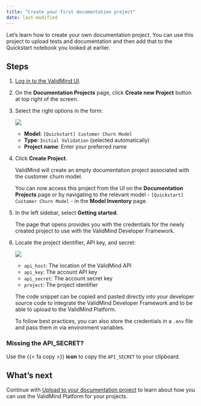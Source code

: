 ```yaml
---
title: "Create your first documentation project"
date: last-modified
---
```


Let's learn how to create your own documentation project. You can use this project to upload tests and documentation and then add that to the Quickstart notebook you looked at earlier.

## Steps

1. [Log in to the ValidMind UI]({{< var vm_ui >}}).
   
2. On the **Documentation Projects** page, click **Create new Project** button at top right of the screen.
   
3. Select the right options in the form:

   ![](create-project.png)

   - **Model**: `[Quickstart] Customer Churn Model`
   - **Type**: `Initial Validation` (selected automatically)
<!---   - **Model Use Case**: `Attrition/Churn Management` (under `Marketing/Sales`). --->
   - **Project name**: Enter your preferred name

4. Click **Create Project**.

   ValidMind will create an empty documentation project associated with the customer churn model. 
   
   You can now access this project from the UI on the **Documentation Projects** page or by navigating to the relevant model - `[Quickstart] Customer Churn Model` - in the **Model Inventory** page.

5. In the left sidebar, select **Getting started**. 

   The page that opens provides you with the credentials for the newly created project to use with the ValidMind Developer Framework. 

6. Locate the project identifier, API key, and secret:
   
   ![](client-integration.png){fig-alt="The Get Started page for a documentation project that shows the code snippet you need to copy with the Copy snippet to clipboard button"}

   - `api_host`: The location of the ValidMind API
   - `api_key`: The account API key
   - `api_secret`: The account secret key
   - `project`: The project identifier

   The code snippet can be copied and pasted directly into your developer source code to integrate the ValidMind Developer Framework and to be able to upload to the ValidMind Platform. 
   
   To follow best practices, you can also store the credentials in a `.env` file and pass them in via environment variables.

::: {.column-margin}
::: {.callout-tip}
### Missing the API_SECRET?
Use the  {{< fa copy >}} **icon** to copy the `API_SECRET` to your clipboard.
:::
:::

## What's next

Continue with [Upload to your documentation project](upload-to-documentation.qmd) to learn about how you can use the ValidMind Platform for your projects.
